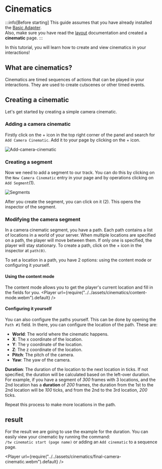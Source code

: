 
# Cinematics

:::info[Before starting]
This guide assumes that you have already installed the [Basic Adapter](../../02-getting-started/01-installation.mdx#basic-adapter).\
Also, make sure you have read the [layout](../../02-getting-started/02-layout.mdx) documentation and created a **cinematic** page.
:::

In this tutorial, you will learn how to create and view cinematics in your interactions!

## What are cinematics?
Cinematics are timed sequences of actions that can be played in your interactions. They are used to create cutscenes or other timed events.

## Creating a cinematic
Let's get started by creating a simple camera cinematic.

### Adding a camera cinematic
Firstly click on the + icon in the top right corner of the panel and search for `Add Camera Cinematic`. Add it to your page by clicking on the + icon.

![Add-camera-cinematic](../../assets/cinematics/add-camera-cinematic.png)

### Creating a segment
Now we need to add a segment to our track. You can do this by clicking on the `New Camera Cinematic` entry in your page and by operations clicking on `Add Segment`(1).

![Segments](../../assets/cinematics/segments.png)

After you create the segment, you can click on it (2). This opens the inspector of the segment.

### Modifying the camera segment
In a camera cinematic segment, you have a path. Each path contains a list of locations in a world of your server. When multiple locations are specified on a path, the player will move between them. If only one is specified, the player will stay stationary.
To create a path, click on the + icon in the inspector at `path(0)`.

To set a location in a path, you have 2 options: using the content mode or configuring it yourself.
#### Using the content mode 
The content mode allows you to get the player's current location and fill in the fields for you.
<Player url={require("../../assets/cinematics/content-mode.webm").default} />

#### Configuring it yourself
You can also configure the paths yourself. This can be done by opening the `Path #1` field. In there, you can configure the location of the path. These are:
* **World**: The world where the cinematic happens.
* **X**: The x coordinate of the location.
* **Y**: The y coordinate of the location.
* **Z**: The z coordinate of the location.
* **Pitch**: The pitch of the camera.
* **Yaw**: The yaw of the camera.

**Duration**: The duration of the location to the next location in ticks. If not specified, the duration will be calculated based on the left-over duration.\
For example, if you have a segment of *300* frames with 3 locations, and the 2nd location has a **duration** of *200* frames, the duration from the 1st to the 2nd location will be *100* ticks, and from the 2nd to the 3rd location, *200* ticks.

Repeat this process to make more locations in the path.

## result
For the result we are going to use the example for the duration. You can easily view your cinematic by running the command:\
 `/tw cinematic start (page name)` or adding an `Add cinematic` to a sequence page.

<Player url={require("../../assets/cinematics/final-camera-cinematic.webm").default} />